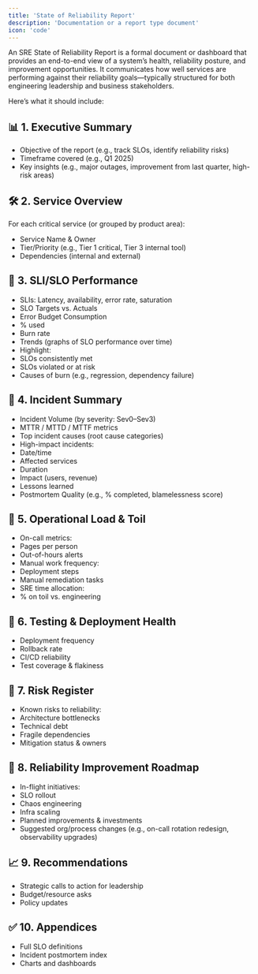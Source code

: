 ```yaml
---
title: 'State of Reliability Report'
description: 'Documentation or a report type document'
icon: 'code'
---
```


An SRE State of Reliability Report is a formal document or dashboard that provides an end-to-end view of a system’s health, reliability posture, and improvement opportunities. It communicates how well services are performing against their reliability goals—typically structured for both engineering leadership and business stakeholders.

Here’s what it should include:


## 📊 1. Executive Summary

* Objective of the report (e.g., track SLOs, identify reliability risks)
* Timeframe covered (e.g., Q1 2025)
* Key insights (e.g., major outages, improvement from last quarter, high-risk areas)


## 🛠️ 2. Service Overview

For each critical service (or grouped by product area):

* Service Name & Owner
* Tier/Priority (e.g., Tier 1 critical, Tier 3 internal tool)
* Dependencies (internal and external)

## 📏 3. SLI/SLO Performance

* SLIs: Latency, availability, error rate, saturation
* SLO Targets vs. Actuals
* Error Budget Consumption
* % used
* Burn rate
* Trends (graphs of SLO performance over time)
* Highlight:
* SLOs consistently met
* SLOs violated or at risk
* Causes of burn (e.g., regression, dependency failure)

## 🚨 4. Incident Summary

* Incident Volume (by severity: Sev0–Sev3)
* MTTR / MTTD / MTTF metrics
* Top incident causes (root cause categories)
* High-impact incidents:
* Date/time
* Affected services
* Duration
* Impact (users, revenue)
* Lessons learned
* Postmortem Quality (e.g., % completed, blamelessness score)

## 🧯 5. Operational Load & Toil

* On-call metrics:
* Pages per person
* Out-of-hours alerts
* Manual work frequency:
* Deployment steps
* Manual remediation tasks
* SRE time allocation:
* % on toil vs. engineering

## 🧪 6. Testing & Deployment Health

* Deployment frequency
* Rollback rate
* CI/CD reliability
* Test coverage & flakiness

## 🔐 7. Risk Register

* Known risks to reliability:
* Architecture bottlenecks
* Technical debt
* Fragile dependencies
* Mitigation status & owners

## 🚀 8. Reliability Improvement Roadmap

* In-flight initiatives:
* SLO rollout
* Chaos engineering
* Infra scaling
* Planned improvements & investments
* Suggested org/process changes (e.g., on-call rotation redesign, observability upgrades)

## 📈 9. Recommendations

* Strategic calls to action for leadership
* Budget/resource asks
* Policy updates

## ✅ 10. Appendices

* Full SLO definitions
* Incident postmortem index
* Charts and dashboards
